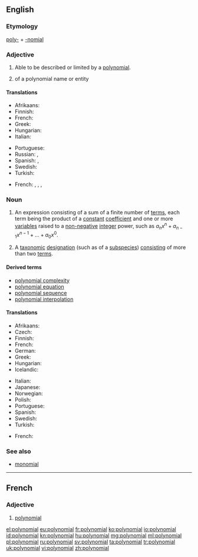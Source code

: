 ==English==
{{wikipedia}}

===Etymology===
[[poly-]] + [[-nomial]]

===Adjective===
{{en-adj}}

# {{algebra}} Able to be described or limited by a [[#Noun|polynomial]].
# {{taxonomy}} of a polynomial name or entity

====Translations====
{{trans-top|in algebra}}
* Afrikaans: {{t-|af|polinomies}}
* Finnish: {{t-|fi|polynominen}}
* French: {{t+|fr|polynomial}}
* Greek: {{t+|el|πολυωνυμικός}}
* Hungarian: {{t-|hu|polinomiális}}
* Italian: {{t-|it|polinomiale}}
{{trans-mid}}
* Portuguese: {{t-|pt|polinomial}}
* Russian: {{t+|ru|многочленный|tr=mnogočlénnyj|sc=Cyrl}}, {{t+|ru|полиномиальный|tr=polinomiálʹnyj|sc=Cyrl}}
* Spanish: {{t-|es|polinomial}}, {{t-|es|polinómico}}
* Swedish: {{t+|sv|polynomiell}}
* Turkish: {{t+|tr|polinom}}
{{trans-bottom}}

{{trans-top|in taxonomy}}
* French: {{t-|fr|polynominal|m}}, {{t-|fr|polynominale|f}}, {{t+|fr|polynomial|m}}, {{t+|fr|polynomiale|f}}
{{trans-mid}}
{{trans-bottom}}

===Noun===
{{en-noun}}

# {{algebra}} An expression consisting of a sum of a finite number of [[terms]], each term being the product of a [[constant]] [[coefficient]] and one or more [[variable]]s raised to a [[non-negative]] [[integer]] power, such as <math>a_n x^n + a_{n-1}x^{n-1} + ... + a_0 x^0</math>.
# {{taxonomy}} A [[taxonomic]] [[designation]] (such as of a [[subspecies]]) [[consisting]] of more than two [[term]]s.

====Derived terms====
* [[polynomial complexity]]
* [[polynomial equation]]
* [[polynomial sequence]]
* [[polynomial interpolation]]

====Translations====
{{trans-top|algebraic expression}}
* Afrikaans: {{t-|af|polinoom}}
* Czech: {{t-|cs|polynom|m}}
* Finnish: {{t-|fi|polynomi}}
* French: {{t+|fr|polynôme|m}}
* German: {{t+|de|Polynom|n}}
* Greek: {{t+|el|πολυώνυμο|n|s}}
* Hungarian: {{t+|hu|polinom}}
* Icelandic: {{t-|is|margliða|f}}
{{trans-mid}}
* Italian: {{t-|it|polinomio|m}}
* Japanese: {{t-|ja|多項式|tr=たこうしき, takōshiki}}
* Norwegian: {{t+|no|polynom|n}}
* Polish: {{t+|pl|wielomian|m}}
* Portuguese: {{t+|pt|polinómio|m}}
* Spanish: {{t+|es|polinomio|m}}
* Swedish: {{t+|sv|polynom|n}}
* Turkish: {{t+|tr|polinom}}
{{trans-bottom}}

{{trans-top|taxonomic designation}}
* French: {{t+|fr|polynôme|m}}
{{trans-mid}}
{{trans-bottom}}

===See also===
* [[monomial]]

----

==French==

===Adjective===
{{fr-adj|mp=polynomiaux}}

# [[#Adjective|polynomial]]

[[el:polynomial]]
[[eu:polynomial]]
[[fr:polynomial]]
[[ko:polynomial]]
[[io:polynomial]]
[[id:polynomial]]
[[kn:polynomial]]
[[hu:polynomial]]
[[mg:polynomial]]
[[ml:polynomial]]
[[pl:polynomial]]
[[ru:polynomial]]
[[sv:polynomial]]
[[ta:polynomial]]
[[tr:polynomial]]
[[uk:polynomial]]
[[vi:polynomial]]
[[zh:polynomial]]